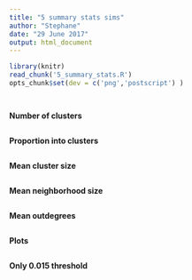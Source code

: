 ```yaml
---
title: "5 summary stats sims"
author: "Stephane"
date: "29 June 2017"
output: html_document
---
```


```r
library(knitr)
read_chunk('5_summary_stats.R')
opts_chunk$set(dev = c('png','postscript') )
```

```r
```

```r
```

**Number of clusters**
```r
```

**Proportion into clusters**
```r
```

**Mean cluster size**
```r
```

**Mean neighborhood size**
```r
```

**Mean outdegrees**
```r
```

**Plots**
```r
```

**Only 0.015 threshold**
```r
```
